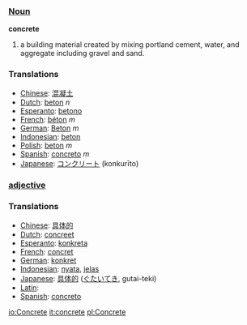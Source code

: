 ===[[Noun]]===
'''concrete'''
# a building material created by mixing portland cement, water, and aggregate including gravel and sand.

===Translations===
*[[Chinese]]: [[混凝土]]
*[[Dutch]]: [[beton]] ''n''
*[[Esperanto]]: [[betono]]
*[[French]]: [[béton]] ''m''
*[[German]]: [[Beton]] ''m''
*[[Indonesian]]: [[beton]]
*[[Polish]]: [[beton]] ''m''
*[[Spanish]]: [[concreto]] ''m''
*[[Japanese]]: [[コンクリート]] (konkurīto)

===[[adjective]]===

===Translations===
*[[Chinese]]: [[具体的]]
*[[Dutch]]: [[concreet]]
*[[Esperanto]]: [[konkreta]]
*[[French]]: [[concret]]
*[[German]]: [[konkret]]
*[[Indonesian]]: [[nyata]], [[jelas]]
*[[Japanese]]: [[具体的]] ([[ぐたいてき]], gutai-teki)
*[[Latin]]: [[]]
*[[Spanish]]: [[concreto]]

[[io:Concrete]]
[[it:concrete]]
[[pl:Concrete]]